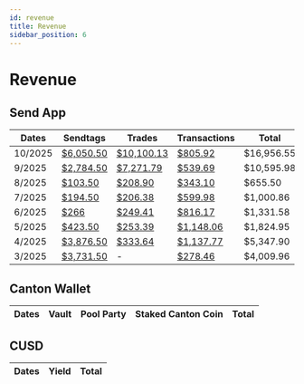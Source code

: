```yaml
---
id: revenue
title: Revenue
sidebar_position: 6
---
```


# Revenue

## Send App

| Dates | Sendtags | Trades | Transactions | Total |
|-------|----------|--------|--------------|-------|
| 10/2025 | <a href="https://basescan.org/tx/0x20eba99e0b13c04b4611ee23567c50f860f11f1ef11ff60c556b07eb8194f9e0" className="multisig-revenue-link" target="_blank">$6,050.50</a> | <a href="https://basescan.org/tx/0xf743cabc6cf5b9637843761b24f941fe9c9ede98506f7d96308a53378be0861d" className="multisig-revenue-link" target="_blank">$10,100.13</a> | <a href="https://basescan.org/tx/0x1b756fd0044a6de65e9a497ebfa9f0aeee7aa2823390939aa63583367571dc09" className="multisig-revenue-link" target="_blank">$805.92</a> | $16,956.55 |
| 9/2025 | <a href="https://basescan.org/tx/0x766da9341b497b80804c4ad0aec9c2fa257f17dae80b67ab70d4ee28f91fa7ff" className="multisig-revenue-link" target="_blank">$2,784.50</a> | <a href="https://basescan.org/tx/0xa3ded58988005bbbf4b75c713b8847043e78faa674f3c52a54425d61af1f15e8" className="multisig-revenue-link" target="_blank">$7,271.79</a> | <a href="https://basescan.org/tx/0xfd6ff8fe4865d4e2725fea32ececd828e72469966f26d8f0a143678aa388f71c" className="multisig-revenue-link" target="_blank">$539.69</a> | $10,595.98 |
| 8/2025 | <a href="https://basescan.org/tx/0xc2a5ad6c307612faab54f94fd8a304d99fa28d113b03cce30a08e58347160cc8" className="multisig-revenue-link" target="_blank">$103.50</a> | <a href="https://basescan.org/tx/0xb67ca84dfdb6a4c9ad9e95418ab63e2e5aaa246f9019e44dce82c898e8c3a6fe" className="multisig-revenue-link" target="_blank">$208.90</a> | <a href="https://basescan.org/tx/0x1402ef362c2943d16f3922cd8f65d69f2103e21b369b63317a1e6a281382c390" className="multisig-revenue-link" target="_blank">$343.10</a> | $655.50 |
| 7/2025 | <a href="https://basescan.org/tx/0x95b977030ab679edc632b50a5b8ecad4f91a708d6e40e993c77ebc9ad080bc50" className="multisig-revenue-link" target="_blank">$194.50</a> | <a href="https://basescan.org/tx/0x130980e6a327a16bd2a4cf9d44880a2962e27195321b14ecbff9c2bbbc6b9296" className="multisig-revenue-link" target="_blank">$206.38</a> | <a href="https://basescan.org/tx/0x114ef4392651e22d251350afe081a9ba50df4a3b5f3d8cbe125e738efe27e0cf" className="multisig-revenue-link" target="_blank">$599.98</a> | $1,000.86 |
| 6/2025 | <a href="https://basescan.org/tx/0x57d09b328ba419416c211baf34a664349cbe304105bfdecc9ee31917cfdb2814" className="multisig-revenue-link" target="_blank">$266</a> | <a href="https://basescan.org/tx/0x9e1159993db60dfbcf68fc725a72bb22f5431a53c242d252b5374bf2c49dcaea" className="multisig-revenue-link" target="_blank">$249.41</a> | <a href="https://basescan.org/tx/0x860c88fc180f8cac364377a6389c5f86c30079b48a1d078ce87ec2efb1346d07" className="multisig-revenue-link" target="_blank">$816.17</a> | $1,331.58 |
| 5/2025 | <a href="https://basescan.org/tx/0xf51bc75dc596e2e192e5219e021e4f04ccd8f21722c832390635f711b66ecfc5" className="multisig-revenue-link" target="_blank">$423.50</a> | <a href="https://basescan.org/tx/0xdaa2cfcf94716f1d540e62972d056bff0aac597ce2c8e97f7c8144796c678fcd" className="multisig-revenue-link" target="_blank">$253.39</a> | <a href="https://basescan.org/tx/0xe8f4faa489143b9737c25b1c5111f6484c2dddebf7f7393a1e3482aeb566fa3a" className="multisig-revenue-link" target="_blank">$1,148.06</a> | $1,824.95 |
| 4/2025 | <a href="https://basescan.org/tx/0x477b920524c1a42b946003620534993e827e470e79b9474f2b160fe3764a7411" className="multisig-revenue-link" target="_blank">$3,876.50</a> | <a href="https://basescan.org/tx/0x477b920524c1a42b946003620534993e827e470e79b9474f2b160fe3764a7411" className="multisig-revenue-link" target="_blank">$333.64</a> | <a href="https://basescan.org/tx/0x1d2ca7115c69805117826c3b05fbbd46c524cbe7faffac950609a5f41be07b32" className="multisig-revenue-link" target="_blank">$1,137.77</a> | $5,347.90 |
| 3/2025 | <a href="https://basescan.org/tx/0x65fae61cdc74d5c8bebf748d571c805fa53b63773f3516bb452c2a017ac5ef81" className="multisig-revenue-link" target="_blank">$3,731.50</a> | - | <a href="https://basescan.org/tx/0x25cab17b62de03dfc0531706a66a54988e1c65bca3a58c4948721fe4090df828" className="multisig-revenue-link" target="_blank">$278.46</a> | $4,009.96 |

## Canton Wallet

| Dates | Vault | Pool Party | Staked Canton Coin | Total |
|-------|----------|--------|--------------|-------|


## CUSD

| Dates | Yield | Total |
|-------|-------|-------|